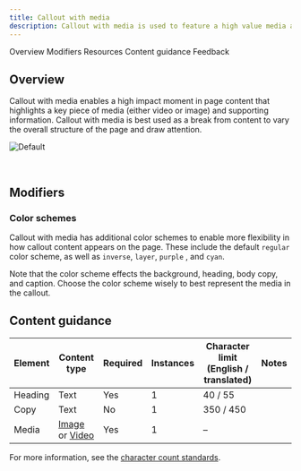 ```yaml
---
title: Callout with media
description: Callout with media is used to feature a high value media asset such as a customer story.
---
```



<ComponentDescription name="Callout with media" type="layout" />

<AnchorLinks>

<AnchorLink>Overview</AnchorLink>
<AnchorLink>Modifiers</AnchorLink>
<AnchorLink>Resources</AnchorLink>
<AnchorLink>Content guidance</AnchorLink>
<AnchorLink>Feedback</AnchorLink>

</AnchorLinks>

## Overview

Callout with media enables a high impact moment in page content that highlights a key piece of media (either video or image) and supporting information. Callout with media is best used as a break from content to vary the overall structure of the page and draw attention.

![Default](../../images/component/callout-with-media/cwm-overview.png)

<br />

## Modifiers

### Color schemes

Callout with media has additional color schemes to enable more flexibility in how callout content appears on the page. These include the default `regular` color scheme, as well as `inverse`, `layer`, `purple` , and `cyan`.

Note that the color scheme effects the background, heading, body copy, and caption. Choose the color scheme wisely to best represent the media in the callout.

<ResourceLinks name="Callout with media" type="layout" />

## Content guidance

| Element | Content type                                                                                                                       | Required | Instances | Character limit <br/>(English / translated) | Notes |
| ------- | ---------------------------------------------------------------------------------------------------------------------------------- | -------- | --------- | ------------------------------------------- | ----- |
| Heading | Text                                                                                                                               | Yes      | 1         | 40 / 55                                     |       |
| Copy    | Text                                                                                                                               | No       | 1         | 350 / 450                                   |       |
| Media   | [Image](https://www.ibm.com/standards/carbon/components/images/) or [Video](https://www.ibm.com/standards/carbon/components/video) | Yes      | 1         | –                                           |       |

For more information, see the [character count standards](https://www.ibm.com/standards/carbon/guidelines/content#character-count-standards).

<ComponentFooter name="Callout with media" type="layout" />
